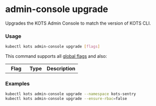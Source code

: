 # admin-console upgrade


Upgrades the KOTS Admin Console to match the version of KOTS CLI.


### Usage
```bash
kubectl kots admin-console upgrade [flags]
```

This command supports all [global flags](kots-cli-global-flags) and also:                                                                                                                                                                                                                               
<table>
    <tr>
      <th width="30%">Flag</th>
      <th>Type</th>
      <th>Description</th>
    </tr>
    <EnsureRBAC/>
    <Help/>
    <KotsadmNamespace/>
    <KotsadmRegistry/>
    <RegistryPassword/>
    <RegistryUsername/>
    <SkipRBACCheck/>
    <StrictSecurityContext/>
    <WaitDuration/>
    <WithMinIO/>              
</table>

### Examples
```bash
kubectl kots admin-console upgrade --namespace kots-sentry
kubectl kots admin-console upgrade --ensure-rbac=false
```
